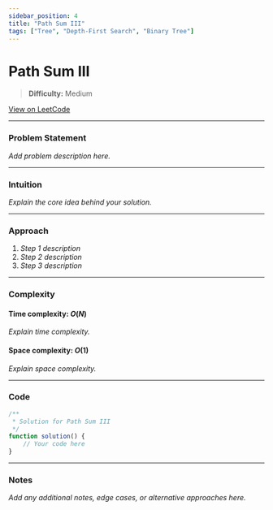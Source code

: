 ```yaml
---
sidebar_position: 4
title: "Path Sum III"
tags: ["Tree", "Depth-First Search", "Binary Tree"]
---
```


# Path Sum III

> **Difficulty:** Medium

[View on LeetCode](https://leetcode.com/problems/path-sum-iii/)

***

### Problem Statement

_Add problem description here._

***

### Intuition

_Explain the core idea behind your solution._

***

### Approach

1. _Step 1 description_
2. _Step 2 description_
3. _Step 3 description_

***

### Complexity

#### Time complexity: $O(N)$

_Explain time complexity._

#### Space complexity: $O(1)$

_Explain space complexity._

***

### Code

```javascript
/**
 * Solution for Path Sum III
 */
function solution() {
    // Your code here
}
```

***

### Notes

_Add any additional notes, edge cases, or alternative approaches here._
